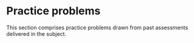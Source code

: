 # Practice problems

This section comprises practice problems drawn from past assessments delivered in the subject.